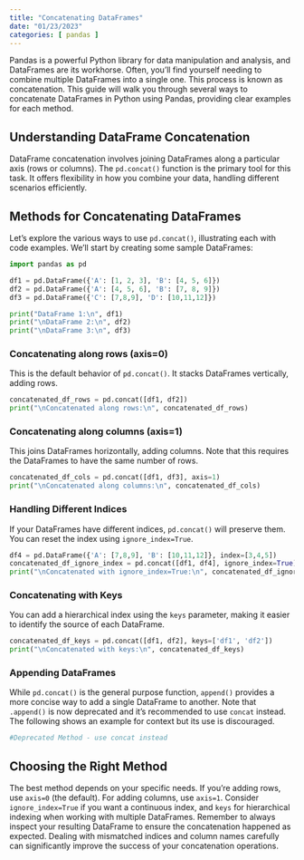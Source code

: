 ```yaml
---
title: "Concatenating DataFrames"
date: "01/23/2023"
categories: [ pandas ]
---
```



Pandas is a powerful Python library for data manipulation and analysis, and DataFrames are its workhorse.  Often, you'll find yourself needing to combine multiple DataFrames into a single one. This process is known as concatenation.  This guide will walk you through several ways to concatenate DataFrames in Python using Pandas, providing clear examples for each method.


## Understanding DataFrame Concatenation

DataFrame concatenation involves joining DataFrames along a particular axis (rows or columns). The `pd.concat()` function is the primary tool for this task.  It offers flexibility in how you combine your data, handling different scenarios efficiently.


## Methods for Concatenating DataFrames

Let's explore the various ways to use `pd.concat()`, illustrating each with code examples. We'll start by creating some sample DataFrames:


```python
import pandas as pd

df1 = pd.DataFrame({'A': [1, 2, 3], 'B': [4, 5, 6]})
df2 = pd.DataFrame({'A': [4, 5, 6], 'B': [7, 8, 9]})
df3 = pd.DataFrame({'C': [7,8,9], 'D': [10,11,12]})

print("DataFrame 1:\n", df1)
print("\nDataFrame 2:\n", df2)
print("\nDataFrame 3:\n", df3)
```

### Concatenating along rows (axis=0)

This is the default behavior of `pd.concat()`. It stacks DataFrames vertically, adding rows.

```python
concatenated_df_rows = pd.concat([df1, df2])
print("\nConcatenated along rows:\n", concatenated_df_rows)
```

### Concatenating along columns (axis=1)

This joins DataFrames horizontally, adding columns. Note that this requires the DataFrames to have the same number of rows.

```python
concatenated_df_cols = pd.concat([df1, df3], axis=1)
print("\nConcatenated along columns:\n", concatenated_df_cols)

```

### Handling Different Indices

If your DataFrames have different indices, `pd.concat()` will preserve them. You can reset the index using `ignore_index=True`.

```python
df4 = pd.DataFrame({'A': [7,8,9], 'B': [10,11,12]}, index=[3,4,5])
concatenated_df_ignore_index = pd.concat([df1, df4], ignore_index=True)
print("\nConcatenated with ignore_index=True:\n", concatenated_df_ignore_index)
```

###  Concatenating with Keys

You can add a hierarchical index using the `keys` parameter, making it easier to identify the source of each DataFrame.

```python
concatenated_df_keys = pd.concat([df1, df2], keys=['df1', 'df2'])
print("\nConcatenated with keys:\n", concatenated_df_keys)

```

###  Appending DataFrames

While `pd.concat()` is the general purpose function,  `append()` provides a more concise way to add a single DataFrame to another. Note that `.append()` is now deprecated and it's recommended to use `concat` instead.  The following shows an example for context but its use is discouraged.

```python
#Deprecated Method - use concat instead
```

##  Choosing the Right Method

The best method depends on your specific needs. If you're adding rows, use `axis=0` (the default). For adding columns, use `axis=1`.  Consider `ignore_index=True` if you want a continuous index, and `keys` for hierarchical indexing when working with multiple DataFrames. Remember to always inspect your resulting DataFrame to ensure the concatenation happened as expected.  Dealing with mismatched indices and column names carefully can significantly improve the success of your concatenation operations.

